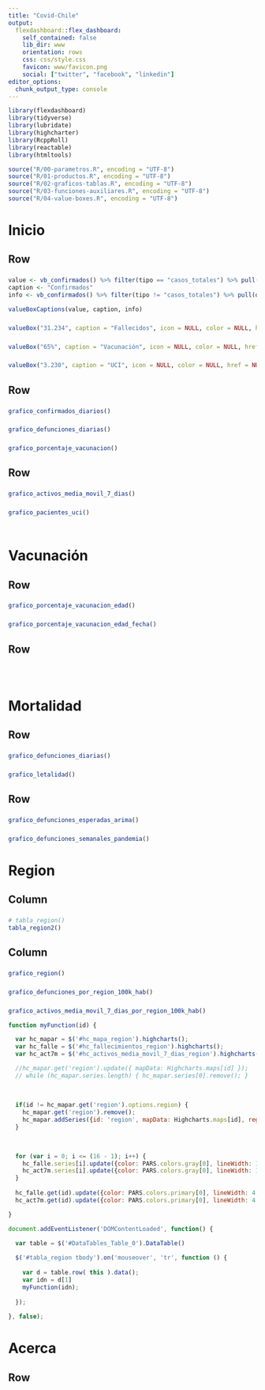 ```yaml
---
title: "Covid-Chile"
output: 
  flexdashboard::flex_dashboard:
    self_contained: false
    lib_dir: www
    orientation: rows
    css: css/style.css
    favicon: www/favicon.png    
    social: ["twitter", "facebook", "linkedin"]
editor_options: 
  chunk_output_type: console
---
```


```r
library(flexdashboard)
library(tidyverse)
library(lubridate)
library(highcharter)
library(RcppRoll)
library(reactable)
library(htmltools)

source("R/00-parametros.R", encoding = "UTF-8")
source("R/01-productos.R", encoding = "UTF-8")
source("R/02-graficos-tablas.R", encoding = "UTF-8")
source("R/03-funciones-auxiliares.R", encoding = "UTF-8")
source("R/04-value-boxes.R", encoding = "UTF-8")
```

Inicio {data-icon="fa-tachometer-alt"}
=====================================  

Row {data-height=230}
-----------------------------------------------------------------------

### 

```r
value <- vb_confirmados() %>% filter(tipo == "casos_totales") %>% pull(descripcion)
caption <- "Confirmados"
info <- vb_confirmados() %>% filter(tipo != "casos_totales") %>% pull(descripcion)

valueBoxCaptions(value, caption, info)

```

### 

```r
valueBox("31.234", caption = "Fallecidos", icon = NULL, color = NULL, href = NULL)
```

### 

```r
valueBox("65%", caption = "Vacunación", icon = NULL, color = NULL, href = NULL)
```

### 

```r
valueBox("3.230", caption = "UCI", icon = NULL, color = NULL, href = NULL)
```


Row 
-----------------------------------------------------------------------

###

```r
grafico_confirmados_diarios()
```

###

```r
grafico_defunciones_diarias()
```

###

```r
grafico_porcentaje_vacunacion()
```

Row 
----------------------------------------------------------------------- 

### 

```r
grafico_activos_media_movil_7_dias()
```

### 

```r
grafico_pacientes_uci()
```

###

```r
```


Vacunación {data-icon="fa-syringe"}
=====================================  

Row 
-----------------------------------------------------------------------

### 

```r
grafico_porcentaje_vacunacion_edad()
```

### 

```r
grafico_porcentaje_vacunacion_edad_fecha()
```

Row 
-----------------------------------------------------------------------

### 

```r
```

### 

```r
```

Mortalidad {data-icon="fa-ribbon"}
=====================================  

Row 
-----------------------------------------------------------------------

### 

```r
grafico_defunciones_diarias()
```

### 

```r
grafico_letalidad()
```

Row 
-----------------------------------------------------------------------

### 

```r
grafico_defunciones_esperadas_arima()
```

### 

```r
grafico_defunciones_semanales_pandemia()
```

Region {data-icon="fa-map-marked-alt" data-orientation=columns}
=====================================  

Column {data-width=900}
-----------------------------------------------------------------------

### 

<script src="geojson/regiones_geojson.js"></script>

```r
# tabla_region()
tabla_region2()
```


Column
-----------------------------------------------------------------------

### 

```r
grafico_region()
```
 
### 

```r
grafico_defunciones_por_region_100k_hab()
```

### 

```r
grafico_activos_media_movil_7_dias_por_region_100k_hab()
```


<script>
PARS = `r jsonlite::toJSON(PARS)`
</script>

```js
function myFunction(id) {

  var hc_mapar = $('#hc_mapa_region').highcharts();
  var hc_falle = $('#hc_fallecimientos_region').highcharts();
  var hc_act7m = $('#hc_activos_media_movil_7_dias_region').highcharts();

  //hc_mapar.get('region').update({ mapData: Highcharts.maps[id] });
  // while (hc_mapar.series.length) { hc_mapar.series[0].remove(); }
  
  
  
  if(id != hc_mapar.get('region').options.region) {
    hc_mapar.get('region').remove();
    hc_mapar.addSeries({id: 'region', mapData: Highcharts.maps[id], region: id});
  }
  
  

  for (var i = 0; i <= (16 - 1); i++) {
    hc_falle.series[i].update({color: PARS.colors.gray[0], lineWidth: 1, zIndex: 0});
    hc_act7m.series[i].update({color: PARS.colors.gray[0], lineWidth: 1, zIndex: 0});
  }
  
  hc_falle.get(id).update({color: PARS.colors.primary[0], lineWidth: 4, zIndex: 1});
  hc_act7m.get(id).update({color: PARS.colors.primary[0], lineWidth: 4, zIndex: 1});

}
```

```js
document.addEventListener('DOMContentLoaded', function() {

  var table = $('#DataTables_Table_0').DataTable()
  
  $('#tabla_region tbody').on('mouseover', 'tr', function () {
  
    var d = table.row( this ).data();
    var idn = d[1]
    myFunction(idn);
    
  });
    
}, false);
```


Acerca {data-icon="fa-question-circle"}
=====================================  

Row {data-height=500}
-----------------------------------------------------------------------

### 

```r
```